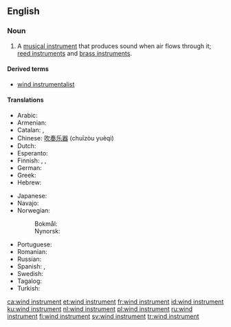 ==English==

===Noun===
{{en-noun|head=[[wind]] [[instrument]]}}

# {{label|en|musical instrument}} A [[musical instrument]] that produces sound when air flows through it; [[reed instrument]]s and [[brass instrument]]s.

====Derived terms====
* [[wind instrumentalist]]

====Translations====
{{trans-top|type of musical instrument}}
* Arabic: {{t|ar|آلَةِ الْفَم|f}}
* Armenian: {{t|hy|փողային նվագարան}}
* Catalan: {{t+|ca|instrument de vent|m}}, {{t+|ca|instrument aeròfon|m}}
* Chinese: [[吹奏乐器]] (chuīzòu yuèqì)
* Dutch: {{t+|nl|blaasinstrument|n}}
* Esperanto: {{t|eo|blovinstrumento}}
* Finnish: {{t+|fi|puhallin}}, {{t+|fi|puhallinsoitin}}, {{t+|fi|puhallussoitin}}
* German: {{t+|de|Blasinstrument|n}}
* Greek: {{t|el|πνευστό όργανο|n}}
* Hebrew: {{t+|he|כלי נשיפה|tr=kli neshifa}}
{{trans-mid}}
* Japanese: {{t+|ja|管楽器|tr=かんがっき, kangakki}}
* Navajo: {{t|nv|dilní}}
* Norwegian:
*: Bokmål: {{t|nb|blåseinstrument|n}}
*: Nynorsk: {{t|nn|blåseinstrument|n}}
* Portuguese: {{t+|pt|instrumento de sopro|m}}
* Romanian: {{t|ro|instrument de suflat|n}}
* Russian: {{t+|ru|духово́й инструме́нт|m}}
* Spanish: {{t|es|instrumento de viento|m}}, {{t|es|aerófono|m}}
* Swedish: {{t+|sv|blåsinstrument}}
* Tagalog: {{t|tl|ihipang panugtog}}
* Turkish: {{t+|tr|üflemeli çalgı}}
{{trans-bottom}}

[[ca:wind instrument]]
[[et:wind instrument]]
[[fr:wind instrument]]
[[id:wind instrument]]
[[ku:wind instrument]]
[[nl:wind instrument]]
[[pl:wind instrument]]
[[ru:wind instrument]]
[[fi:wind instrument]]
[[sv:wind instrument]]
[[tr:wind instrument]]